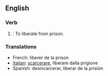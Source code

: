 ==English==

===Verb===
{{en-infl-reg-other-e|disincarcerat|e}}

# {{obsolete}}: To liberate from prison.

===Translations===
*French: liberer de la prison
*[[Italian]]: [[scarcerare]], liberare dalla prigione
*Spanish: desincarcerar, liberar de la prisión